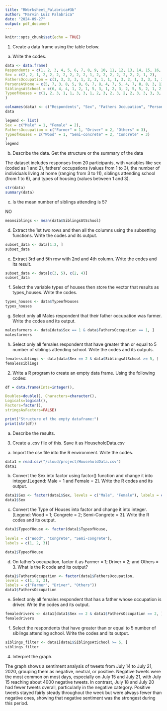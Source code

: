 ```yaml
---
title: "RWorksheet_Palabrica#3b"
author: "Marvin Luiz Palabrica"
date: "2024-09-27"
output: pdf_document
---
```


```r
knitr::opts_chunk$set(echo = TRUE)
```
1. Create a data frame using the table below.

a. Write the codes.
```r
data <- data.frame(
Respondents = c(1, 2, 3, 4, 5, 6, 7, 8, 9, 10, 11, 12, 13, 14, 15, 16, 17, 18, 19, 20),
Sex = c(2, 2, 1, 2, 2, 2, 2, 2, 2, 2, 1, 2, 2, 2, 2, 2, 2, 2, 1, 2),
FathersOccupation = c(1, 3, 3, 3, 1, 2, 3, 1, 1, 1, 3, 2, 1, 3, 3, 1, 3, 1, 2, 1),
PersonsAtHome = c(5, 7, 3, 8, 5, 9, 6, 7, 8, 4, 7, 5, 4, 7, 8, 8, 3, 11, 7, 6),
SiblingsAtSchool = c(6, 4, 4, 1, 2, 1, 5, 3, 1, 2, 3, 2, 5, 5, 2, 1, 2, 5, 3, 2),
TypeofHouses = c(1, 2, 3, 1, 1, 3, 3, 1, 2, 3, 2, 3, 2, 2, 3, 3, 3, 3, 3, 2)
)

colnames(data) <- c("Respondents", "Sex", "Fathers Occupation", "Persons At Home", "Siblings At School", "TypeofHouses")
data

legend <- list(
Sex = c("Male" = 1, "Female" = 2),
FathersOccupation = c("Farmer" = 1, "Driver" = 2, "Others" = 3),
TypeofHouses = c("Wood" = 1, "Semi-concrete" = 2, "Concrete" = 3)
)
legend
```
b. Describe the data. Get the structure or the summary of the data    

The dataset includes responses from 20 participants, with variables like sex (coded as 1 and 2), fathers' occupations (values from 1 to 3), the number of individuals living at home (ranging from 3 to 11), siblings attending school (from 1 to 6), and types of housing (values between 1 and 3).

```r
str(data)
summary(data)
```

    
c. Is the mean number of siblings attending is 5?

NO
```r
meansiblings <- mean(data$SiblingsAtSchool)

```
d. Extract the 1st two rows and then all the columns using the subsetting functions.
Write the codes and its output.    
```r
subset_data <- data[1:2, ]
subset_data
```
e. Extract 3rd and 5th row with 2nd and 4th column. Write the codes and its result.
```r
subset_data <- data[c(3, 5), c(2, 4)]
subset_data
```
f. Select the variable types of houses then store the vector that results as types_houses. Write the codes.
```r
types_houses <- data$TypeofHouses
types_houses
```
g. Select only all Males respondent that their father occupation was farmer. Write the codes and its output.   
```r
malesfarmers <- data[data$Sex == 1 & data$FathersOccupation == 1, ]
malesfarmers

```
h. Select only all females respondent that have greater than or equal to 5 number of siblings attending school. Write the codes and its outputs.
```r
femalessiblings <- data[data$Sex == 2 & data$SiblingsAtSchool >= 5, ]
femalessiblings
```
2. Write a R program to create an empty data frame. Using the following codes:
```r
df = data.frame(Ints=integer(),

Doubles=double(), Characters=character(),
Logicals=logical(),
Factors=factor(),
stringsAsFactors=FALSE)

print("Structure of the empty dataframe:")
print(str(df))
```
a. Describe the results.


3. Create a .csv file of this. Save it as HouseholdData.csv

a. Import the csv file into the R environment. Write the codes.
```r
data1 = read.csv("/cloud/project/HouseholdData.csv")
data1
```
b. Convert the Sex into factor using factor() function and change it into integer.[Legend: Male = 1 and Female = 2]. Write the R codes and its output.
```r
data1$Sex <- factor(data1$Sex, levels = c("Male", "Female"), labels = c(1, 2))
data1$Sex
```
c. Convert the Type of Houses into factor and change it into integer. [Legend: Wood = 1; Congrete = 2; Semi-Congrete = 3]. Write the R codes and its output.
```r
data1$TypeofHouse <- factor(data1$TypeofHouse,
                            
levels = c("Wood", "Congrete", "Semi-congrete"),
labels = c(1, 2, 3))

data1$TypeofHouse
```
d. On father’s occupation, factor it as Farmer = 1; Driver = 2; and Others = 3. What is the R code and its output?
```r
data1$FathersOccupation <- factor(data1$FathersOccupation,
levels = c(1, 2, 3),
labels = c("Farmer", "Driver", "Others"))
data1$FathersOccupation
```
e. Select only all females respondent that has a father whose occupation is driver. Write the codes and its output.
```r
femaledrivers <- data1[data1$Sex == 2 & data1$FathersOccupation == 2, ]
femaledrivers
```
f. Select the respondents that have greater than or equal to 5 number of siblings attending school. Write the codes and its output.
```r
siblings_filter <- data1[data1$SiblingsAtSchool >= 5, ]
siblings_filter

```
4. Interpret the graph.

The graph shows a sentiment analysis of tweets from July 14 to July 21, 2020, grouping them as negative, neutral, or positive. Negative tweets were the most common on most days, especially on July 15 and July 21, with July 15 reaching about 4000 negative tweets. In contrast, July 18 and July 20 had fewer tweets overall, particularly in the negative category. Positive tweets stayed fairly steady throughout the week but were always fewer than negative ones, showing that negative sentiment was the strongest during this period.





